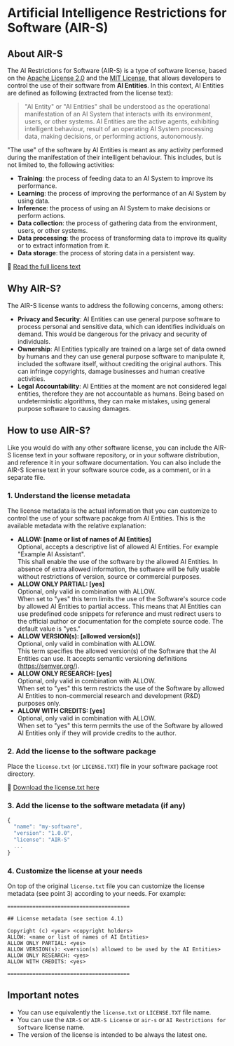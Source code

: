 # Artificial Intelligence Restrictions for Software (AIR-S)

## About AIR-S

The AI Restrictions for Software (AIR-S) is a type of software license, based on the [Apache License 2.0](https://www.apache.org/licenses/LICENSE-2.0) and the [MIT License](https://opensource.org/licenses/MIT), that allows developers to control the use of their software from **AI Entities**. In this context, AI Entities are defined as following (extracted from the license text):

> "AI Entity" or "AI Entities" shall be understood as the operational manifestation of an AI System that interacts with its environment, users, or other systems. AI Entities are the active agents, exhibiting intelligent behaviour, result of an operating AI System processing data, making decisions, or performing actions, autonomously.

"The use" of the software by AI Entities is meant as any activity performed during the manifestation of their intelligent behaviour. This includes, but is not limited to, the following activities:

- **Training**: the process of feeding data to an AI System to improve its performance.
- **Learning**: the process of improving the performance of an AI System by using data.
- **Inference**: the process of using an AI System to make decisions or perform actions.
- **Data collection**: the process of gathering data from the environment, users, or other systems.
- **Data processing**: the process of transforming data to improve its quality or to extract information from it.
- **Data storage**: the process of storing data in a persistent way.

📕 [Read the full licens text](https://raw.githubusercontent.com/regulated-ai-movement/artificial-intelligence-restrictions/main/air-s/license.txt)

## Why AIR-S?

The AIR-S license wants to address the following concerns, among others:
- **Privacy and Security**: AI Entities can use general purpose software to process personal and sensitive data, which can identifies individuals on demand. This would be dangerous for the privacy and security of individuals.
- **Ownership**: AI Entities typically are trained on a large set of data owned by humans and they can use general purpose software to manipulate it, included the software itself, without crediting the original authors. This can infringe copyrights, damage businesses and human creative activities.
- **Legal Accountability**: AI Entities at the moment are not considered legal entities, therefore they are not accountable as humans. Being based on undeterministic algorithms, they can make mistakes, using general purpose software to causing damages.

## How to use AIR-S?

Like you would do with any other software license, you can include the AIR-S license text in your software repository, or in your software distribution, and reference it in your software documentation. You can also include the AIR-S license text in your software source code, as a comment, or in a separate file.

### 1. Understand the license metadata

The license metadata is the actual information that you can customize to control the use of your software pacakge from AI Entities. This is the available metadata with the relative explanation:

- **ALLOW: [name or list of names of AI Entities]**<br />
Optional, accepts a descriptive list of allowed AI Entities. For example "Example AI Assistant".<br />
This shall enable the use of the software by the allowed AI Entities. 
In absence of extra allowed information, the software will be fully usable without restrictions of version, source or commercial purposes.
- **ALLOW ONLY PARTIAL: [yes]**<br />
Optional, only valid in combination with ALLOW.<br />
When set to "yes" this term limits the use of the Software's source code by allowed AI Entities to partial access. This means that AI Entities can use predefined code snippets for reference and must redirect users to the official author or documentation for the complete source code. The default value is "yes."
- **ALLOW VERSION(s): [allowed version(s)]**<br />
Optional, only valid in combination with ALLOW.<br />
This term specifies the allowed version(s) of the Software that the AI Entities can use. It accepts semantic versioning definitions (https://semver.org/).
- **ALLOW ONLY RESEARCH: [yes]** <br />
Optional, only valid in combination with ALLOW. <br />
When set to "yes" this term restricts the use of the Software by allowed AI Entities to non-commercial research and development (R&D) purposes only.
- **ALLOW WITH CREDITS: [yes]**<br />
Optional, only valid in combination with ALLOW.<br />
When set to "yes" this term permits the use of the Software by allowed AI Entities only if they will provide credits to the author.


### 2. Add the license to the software package

Place the `license.txt` (or `LICENSE.TXT`) file in your software package root directory.

💾 [Download the license.txt here](https://raw.githubusercontent.com/regulated-ai-movement/artificial-intelligence-restrictions/main/air-s/license.txt)

### 3. Add the license to the software metadata (if any)

```javascript
{
  "name": "my-software",
  "version": "1.0.0",
  "license": "AIR-S"
  ...
}
```

### 4. Customize the license at your needs

On top of the original `license.txt` file you can customize the license metadata (see point 3) according to your needs. For example:

```
=======================================

## License metadata (see section 4.1)

Copyright (c) <year> <copyright holders>
ALLOW: <name or list of names of AI Entities>
ALLOW ONLY PARTIAL: <yes>
ALLOW VERSION(s): <version(s) allowed to be used by the AI Entities>
ALLOW ONLY RESEARCH: <yes>
ALLOW WITH CREDITS: <yes>

=======================================
```

## Important notes

- You can use equivalently the `license.txt` or `LICENSE.TXT` file name.
- You can use the `AIR-S` or `AIR-S License` or `air-s` or `AI Restrictions for Software` license name.
- The version of the license is intended to be always the latest one.